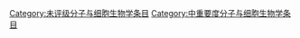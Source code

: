 [[Category:未评级分子与细胞生物学条目|Category:未评级分子与细胞生物学条目]]
[[Category:中重要度分子与细胞生物学条目|Category:中重要度分子与细胞生物学条目]]
